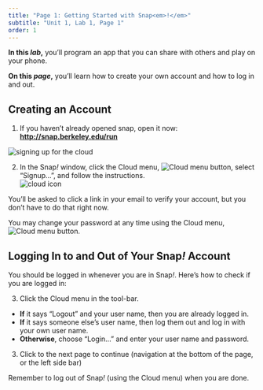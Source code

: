 ```yaml
---
title: "Page 1: Getting Started with Snap<em>!</em>"
subtitle: "Unit 1, Lab 1, Page 1"
order: 1
---
```


::: learn
**In this *lab*,** you'll program an app that you can share with others and play on your phone.

**On this *page*,** you'll learn how to create your own account and how to log in and out.
:::

## Creating an Account

:::: forYouToDo

1. If you haven't already opened [snap]{.snap}, open it now: <a href="http://snap.berkeley.edu/run" title="Snap! Build Your Own Blocks" target="_blank"><strong>http://snap.berkeley.edu/run</strong></a>

<img src="/img/sys/dialog-cloud-signup.png" title="signing up for the cloud" alt="signing up for the cloud" class="imageRight"/>

2. In the Snap<em>!</em> window, click the Cloud menu, <img src="/img/1-introduction/cloud_button.png" title="Cloud menu button" alt="Cloud menu button"/>, select "Signup...", and follow the instructions. <br /> <img src="/img/sys/button-cloud-with-context.png" title="cloud icon" alt="cloud icon" class="indent"/>

::: endnote
You'll be asked to click a link in your email to verify your account, but you don't have to do that right now.

You may change your password at any time using the Cloud menu, <img src="/img/1-introduction/cloud_button.png" title="Cloud menu button" alt="Cloud menu button"/>.
:::
::::

## Logging In to and Out of Your Snap<em>!</em> Account

::: forYouToDo
You should be logged in whenever you are in Snap<em>!</em>. Here's how to check if you are logged in:

3. Click the Cloud menu in the tool-bar.

- <strong>If</strong> it says "Logout" and your user name, then you are already logged in.
- <strong>If</strong> it says someone else's user name, then log them out and log in with your own user name.
- <strong>Otherwise</strong>, choose "Login..." and enter your user name and password.

3. Click to the next page to continue (navigation at the bottom of the page, or the left side bar)

::: endnote
Remember to log out of Snap<em>!</em> (using the Cloud menu) when you are done.
:::

:::
